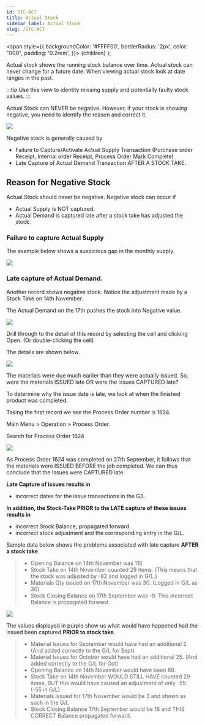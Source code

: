 ```yaml
---
id: STC-ACT
title: Actual Stock
sidebar_label: Actual Stock
slug: /STC-ACT
---
```


   <span
    style={{
      backgroundColor: '#FFFF00',
      borderRadius: '2px',
      color: "000",
      padding: '0.2rem',
    }}>
    {children}
  </span> 
);

Actual stock shows the <HighlightYellow>running stock balance</HighlightYellow> 
over time. Actual stock can never change for a future date. When viewing actual stock <HighlightYellow>look at date ranges in the past</HighlightYellow>.

:::tip
Use this view to identity missing supply and potentially faulty stock values. 
:::

Actual Stock can <HighlightYellow>NEVER be negative</HighlightYellow>. 
However, if your stock is _showing_ negative, you need to identify the reason and correct it.

![](../static/img/docs/STC-ACT/ActualStockSearch.png) 

Negative stock is generally caused by

- Failure to Capture/Activate Actual Supply Transaction (Purchase order Receipt, Internal order Receipt, Process Order Mark Complete)
- Late Capture of Actual Demand Transaction AFTER A STOCK TAKE.

## Reason for Negative Stock

Actual Stock should never be negative. Negative stock can occur if
- Actual Supply is NOT captured.
- Actual Demand is captured late after a stock take has adjusted the stock.

### Failure to capture Actual Supply

The example below shows a suspicious gap in the monthly supply.

![](../static/img/docs/STC-ACT/ActualStockSupply.png) 

### Late capture of Actual Demand.

Another record shows negative stock. Notice the adjustment made by a Stock Take on 14th November.

The Actual Demand on the 17th pushes the stock into Negative value.

![](../static/img/docs/STC-ACT/ActualStockIssue.png) 

Drill through to the detail of this record by selecting the cell and clicking Open. (Or double-clicking the cell)

The details are shown below.

![](../static/img/docs/STC-ACT/ActualStockIssue2.png) 

The materials were due much earlier than they were actually issued. So, were the materials <HighlightYellow>ISSUED</HighlightYellow> late OR were the issues <HighlightYellow>CAPTURED</HighlightYellow> late?

To determine why the issue date is late, we look at when the finished product was completed.

Taking the first record we see the Process Order number is 1624.

Main Menu \> Operation \> Process Order.

Search for Process Order 1624

![](../static/img/docs/STC-ACT/ActualStockIssue3.png) 

As Process Order 1624 was completed on 27th September, it follows that the materials were ISSUED BEFORE 
the job completed. We can thus conclude that the Issues were CAPTURED late.

**Late Capture of issues results in**
- incorrect dates for the issue transactions in the G/L. 

**In addition, the <HighlightYellow>Stock-Take PRIOR to the LATE capture</HighlightYellow> of these 
issues results in** 
- incorrect Stock Balance, propagated forward.
- incorrect stock adjustment and the corresponding entry in the G/L.

Sample data below shows the problems associated with late capture **AFTER a stock take**. 
>
>- Opening Balance on 14th November was 116
>- Stock Take on 14th November counted 29 items. (This means that the stock was adjusted by -82 and logged in G/L.)
>- Materials Qty issued on 17th November was 30. (Logged in G/L as 30)
>- Stock Closing Balance on 17th September was -9. This incorrect Balance is propagated forward.

![](../static/img/docs/STC-ACT/ActualStockIssue4.png) 

The values displayed in purple show us what would have happened had the issued been captured **PRIOR to stock take**.
>
>- Material Issues for September would have had an additional 2. (And added correctly to the G/L for Sept)
>- Material Issues for October would have had an additional 25. (And added correctly to the G/L for Oct)
>- Opening Balance on 14th November would have been 89.
>- Stock Take on 14th November WOULD STILL HAVE counted 29 items, BUT this would have caused an adjustment of only -55. (-55 in G/L)
>- Materials Issued for 17th November would be 3 and shown as such in the G/L
>- Stock Closing Balance 17th September would be 18 and THIS CORRECT Balance propagated forward.

